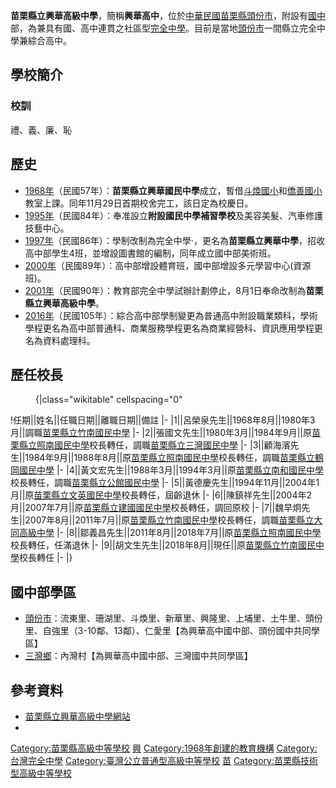 {{Distinguish|嘉義市私立興華高級中學}}
{{Infobox School
| name = 苗栗縣立興華高級中學
| other_name = Miaoli County Hsing Hua Senior High School
| image = [[File:Hsing_Hwa_Junior_Senior_High_School_Logo.png|File:Hsing Hwa Junior Senior High School Logo.png]]
| motto =
| established = 1968年
| type = 縣立[[完全中學|完全中學]]
| religion = 
| affiliation = 
| district = [[苗栗縣|苗栗縣]][[頭份市|頭份市]]
| grades = 高中部三年制<br>高職部三年制<br>國中部三年制
| founder = [[呂榮泉|呂榮泉]]
| president =
| principal 
| dean = 
| college = 
| house = 
| sc =
| cs = 
| free_label2 = 
| free_text2 = 
| staff = 
| faculty = 
| students =
| athletics = 
| conference = 
| colors = 
| mascot = 
| magazine = 
| free_label = 
| free_text = 
| free_label3 = 
| free_text3 = 
| address = {{flagicon|TWN}}[[苗栗縣|苗栗縣]][[頭份市|頭份市]]中正一路401號
| telephone = +886-037-663-403
| fax = +886-037-689-165
| mail = 
| website = [http://www.shhs.mlc.edu.tw www.shhs.mlc.edu.tw]
}}


'''苗栗縣立興華高級中學'''，簡稱'''興華高中'''，位於[[中華民國|中華民國]][[苗栗縣|苗栗縣]][[頭份市|頭份市]]，附設有[[國中|國中]]部，為兼具有國、高中連貫之社區型[[完全中學|完全中學]]。目前是當地[[頭份市|頭份市]]一間縣立完全中學兼綜合高中。

==學校簡介==
=== 校訓 ===
禮、義、廉、恥

==歷史==
*[[1968年|1968年]]（民國57年）：'''苗栗縣立興華國民中學'''成立，暫借[[苗栗縣頭份市斗煥國民小學|斗煥國小]]和[[苗栗縣頭份市僑善國民小學|僑善國小]]教室上課。同年11月29日首期校舍完工，該日定為校慶日。
*[[1995年|1995年]]（民國84年）：奉准設立'''附設國民中學補習學校'''及美容美髮、汽車修護技藝中心。
*[[1997年|1997年]]（民國86年）：學制改制為完全中學‧，更名為'''苗栗縣立興華中學'''，招收高中部學生4班，並增設圖書館的編制，同年成立國中部美術班。
*[[2000年|2000年]]（民國89年）：高中部增設體育班，國中部增設多元學習中心(資源班)。
*[[2001年|2001年]]（民國90年）：教育部完全中學試辦計劃停止，8月1日奉命改制為'''苗栗縣立興華高級中學'''。
*[[2016年|2016年]]（民國105年）：綜合高中部學制變更為普通高中附設職業類科，學術學程更名為高中部普通科、商業服務學程更名為商業經營科、資訊應用學程更名為資料處理科。

==歷任校長==
<!--原任校名以任職時校名為主，不需要更為現今名稱-->
:{|class="wikitable" cellspacing="0"
!任期||姓名||任職日期||離職日期||備註
|-
|1||呂榮泉先生||1968年8月||1980年3月||調職[[苗栗縣立竹南國民中學|苗栗縣立竹南國民中學]]
|-
|2||張國文先生||1980年3月||1984年9月||原[[苗栗縣立照南國民中學|苗栗縣立照南國民中學]]校長轉任，調職[[苗栗縣立三灣國民中學|苗栗縣立三灣國民中學]]
|-
|3||顧海濱先生||1984年9月||1988年8月||原[[苗栗縣立照南國民中學|苗栗縣立照南國民中學]]校長轉任，調職[[苗栗縣立鶴岡國民中學|苗栗縣立鶴岡國民中學]]
|-
|4||黃文宏先生||1988年3月||1994年3月||原[[苗栗縣立南和國民中學|苗栗縣立南和國民中學]]校長轉任，調職[[苗栗縣立公館國民中學|苗栗縣立公館國民中學]]
|-
|5||黃德慶先生||1994年11月||2004年1月||原[[苗栗縣立文英國民中學|苗栗縣立文英國民中學]]校長轉任，屆齡退休
|-
|6||陳鎮祥先生||2004年2月||2007年7月||原[[苗栗縣立建國國民中學|苗栗縣立建國國民中學]]校長轉任，調回原校
|-
|7||魏早炯先生||2007年8月||2011年7月||原[[苗栗縣立竹南國民中學|苗栗縣立竹南國民中學]]校長轉任，調職[[苗栗縣立大同高級中學|苗栗縣立大同高級中學]]
|-
|8||鄒義昌先生||2011年8月||2018年7月||原[[苗栗縣立照南國民中學|苗栗縣立照南國民中學]]校長轉任，任滿退休
|-
|9||胡文生先生||2018年8月||現任||原[[苗栗縣立竹南國民中學|苗栗縣立竹南國民中學]]校長轉任
|-
|}

==國中部學區==
*[[頭份市|頭份市]]：流東里、珊湖里、斗煥里、新華里、興隆里、上埔里、土牛里、頭份里、自強里（3-10鄰、13鄰）、仁愛里【為興華高中國中部、頭份國中共同學區】
*[[三灣鄉_(台灣)|三灣鄉]]：內灣村【為興華高中國中部、三灣國中共同學區】

==參考資料==
*[http://www.shhs.mlc.edu.tw 苗栗縣立興華高級中學網站] {{Wayback|url=http://www.shhs.mlc.edu.tw/ |date=20190220002900 }}
*{{facebook|shhs.mlc.edu.tw|苗栗縣立興華高中Miaoli County Hsing Hua Senior High School}}

{{苗栗縣高級中等學校}}

[[Category:苗栗縣高級中等學校|Category:苗栗縣高級中等學校]]
[[Category:頭份市|興]]
[[Category:1968年創建的教育機構|Category:1968年創建的教育機構]]
[[Category:台灣完全中學|Category:台灣完全中學]]
[[Category:臺灣公立普通型高級中等學校|Category:臺灣公立普通型高級中等學校]]
[[Category:中華民國公立技術型高級中等學校|苗]]
[[Category:苗栗縣技術型高級中等學校|Category:苗栗縣技術型高級中等學校]]
